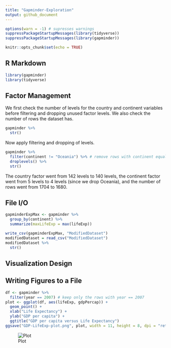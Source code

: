 ```yaml
---
title: "Gapminder-Exploration"
output: github_document
---
```

```r
options(warn = -1) # supresses warnings
suppressPackageStartupMessages(library(tidyverse))
suppressPackageStartupMessages(library(gapminder))
```

```r
knitr::opts_chunk$set(echo = TRUE)
```

## R Markdown

```r
library(gapminder)
library(tidyverse)
```

## Factor Management

We first check the number of levels for the country and continent variables before filtering and dropping unused factor levels. We also check the number of rows the dataset has.
```r
gapminder %>%
  str() 
```

Now apply filtering and dropping of levels.
```r
gapminder %>%
  filter(continent != "Oceania") %>% # remove rows with continent equal to Oceania
  droplevels() %>%
  str()
```
The country factor went from 142 levels to 140 levels, the continent factor went from 5 levels to 4 levels (since we drop Oceania), and the number of rows went from 1704 to 1680.

## File I/O

```r
gapminderExpMax <- gapminder %>%
  group_by(continent) %>%
  summarize(maxLifeExp = max(lifeExp))

write_csv(gapminderExpMax, "ModifiedDataset")
modifiedDataset = read_csv("ModifiedDataset")
modifiedDataset %>%
  str()
```
## Visualization Design

## Writing Figures to a File

```r
df <- gapminder %>%
  filter(year == 2007) # keep only the rows with year == 2007
plot <- ggplot(df, aes(lifeExp, gdpPercap)) +
  geom_point() +
  xlab("Life Expectancy") +
  ylab("GDP per capita") +
  ggtitle("GDP per capita versus Life Expectancy")
ggsave("GDP-LifeExp-plot.png", plot, width = 11, height = 8, dpi = "retina") # save plot to file
```

![Plot](/home/curtis/Documents/hw05-curtis77/GDP-LifeExp-plot.png)
